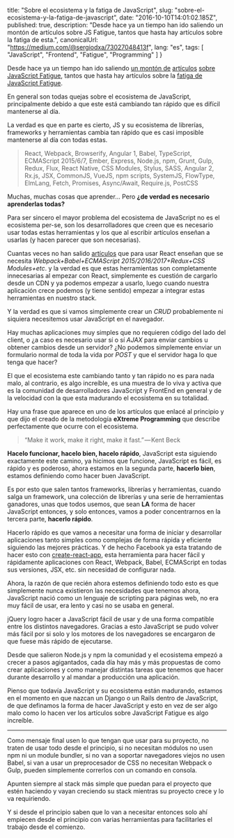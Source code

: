   title: "Sobre el ecosistema y la fatiga de JavaScript",
  slug: "sobre-el-ecosistema-y-la-fatiga-de-javascript",
  date: "2016-10-10T14:01:02.185Z",
  published: true,
  description: "Desde hace ya un tiempo han ido saliendo un montón de artículos sobre JS Fatigue, tantos que hasta hay artículos sobre la fatiga de esta.",
  canonicalUrl: "https://medium.com/@sergiodxa/73027048413f",
  lang: "es",
  tags: [
    "JavaScript",
    "Frontend",
    "Fatigue",
    "Programming"
  ]
}

Desde hace ya un tiempo han ido saliendo [un montón de](https://hackernoon.com/how-it-feels-to-learn-javascript-in-2016-d3a717dd577f) [artículos](http://thefullstack.xyz/javascript-fatigue/) [sobre](https://segment.com/blog/the-deep-roots-of-js-fatigue/) [JavaScript Fatigue](https://medium.com/@ericclemmons/javascript-fatigue-48d4011b6fc4#.elafgu3z8), tantos que hasta hay artículos sobre la [fatiga de](http://www.2ality.com/2016/02/js-fatigue-fatigue.html) [JavaScript Fatigue](https://medium.freecodecamp.com/javascript-fatigue-fatigue-66ffb619f6ce#.yiv2p54ox).

En general son todas quejas sobre el ecosistema de JavaScript, principalmente debido a que este está cambiando tan rápido que es difícil mantenerse al día.

La verdad es que en parte es cierto, JS y su ecosistema de librerías, frameworks y herramientas cambia tan rápido que es casi imposible mantenerse al día con todas estas.

> React, Webpack, Browserify, Angular 1, Babel, TypeScript, ECMAScript 2015/6/7, Ember, Express, Node.js, npm, Grunt, Gulp, Redux, Flux, React Native, CSS Modules, Stylus, SASS, Angular 2, Rx.js, JSX, CommonJS, VueJS, npm scripts, SystemJS, FlowType, ElmLang, Fetch, Promises, Async/Await, Require.js, PostCSS

Muchas, muchas cosas que aprender… Pero **¿de verdad es necesario aprenderlas todas?**

Para ser sincero el mayor problema del ecosistema de JavaScript no es el ecosistema per-se, son los desarrolladores que creen que es necesario usar todas estas herramientas y los que al escribir artículos enseñan a usarlas (y hacen parecer que son necesarias).

Cuantas veces no han salido [artículos](https://medium.com/@zacharykuhn/a-gentle-intro-to-react-part-1-82ef6b16973c#.826p51mo2) que para usar React enseñan que se necesita _Webpack+Babel+ECMAScript 2015/2016/2017+Redux+CSS Modules+etc_. y la verdad es que estas herramientas son completamente innecesarias al empezar con React, simplemente es cuestión de cargarlo desde un CDN y ya podemos empezar a usarlo, luego cuando nuestra aplicación crece podemos (y tiene sentido) empezar a integrar estas herramientas en nuestro stack.

Y la verdad es que si vamos simplemente crear un _CRUD_ probablemente ni siquiera necesitemos usar JavaScript en el navegador.

Hay muchas aplicaciones muy simples que no requieren código del lado del client, o ¿a caso es necesario usar sí o sí _AJAX_ para enviar cambios u obtener cambios desde un servidor? ¿No podemos simplemente enviar un formulario normal de toda la vida por _POST_ y que el servidor haga lo que tenga que hacer?

El que el ecosistema este cambiando tanto y tan rápido no es para nada malo, al contrario, es algo increíble, es una muestra de lo viva y activa que es la comunidad de desarrolladores JavaScript y FrontEnd en general y de la velocidad con la que esta madurando el ecosistema en su totalidad.

Hay una frase que aparece en uno de los artículos que enlacé al principio y que dijo el creado de la metodología **eXtreme Programming** que describe perfectamente que ocurre con el ecosistema.

> “Make it work, make it right, make it fast.” — Kent Beck

**Hacelo funcionar, hacelo bien, hacelo rápido**, JavaScript esta siguiendo exactamente este camino, ya hicimos que funcione, JavaScript es fácil, es rápido y es poderoso, ahora estamos en la segunda parte, **hacerlo bien**, estamos definiendo como hacer buen JavaScript.

Es por esto que salen tantos frameworks, librerías y herramientas, cuando salga un framework, una colección de librerías y una serie de herramientas ganadores, unas que todos usemos, que sean **LA** forma de hacer JavaScript entonces, y solo entonces, vamos a poder concentrarnos en la tercera parte, **hacerlo rápido**.

Hacerlo rápido es que vamos a necesitar una forma de iniciar y desarrollar aplicaciones tanto simples como complejas de forma rápida y eficiente siguiendo las mejores prácticas. Y de hecho Facebook ya esta tratando de hacer esto con [create-react-app](https://github.com/facebookincubator/create-react-app), esta herramienta para hacer fácil y rápidamente aplicaciones con React, Webpack, Babel, ECMAScript en todas sus versiones, JSX, etc. sin necesidad de configurar nada.

Ahora, la razón de que recién ahora estemos definiendo todo esto es que simplemente nunca existieron las necesidades que tenemos ahora, JavaScript nació como un lenguaje de scripting para páginas web, no era muy fácil de usar, era lento y casi no se usaba en general.

jQuery logro hacer a JavaScript fácil de usar y de una forma compatible entre los distintos navegadores. Gracias a esto JavaScript se pudo volver más fácil por si solo y los motores de los navegadores se encargaron de que fuese más rápido de ejecutarse.

Desde que salieron Node.js y npm la comunidad y el ecosistema empezó a crecer a pasos agigantados, cada día hay más y más propuestas de como crear aplicaciones y como manejar distintas tareas que tenemos que hacer durante desarrollo y al mandar a producción una aplicación.

Pienso que todavía JavaScript y su ecosistema están madurando, estamos en el momento en que nazcan un Django o un Rails dentro de JavaScript, de que definamos la forma de hacer JavaScript y esto en vez de ser algo malo como lo hacen ver los artículos sobre JavaScript Fatigue es algo increíble.

---

Como mensaje final usen lo que tengan que usar para su proyecto, no traten de usar todo desde el principio, si no necesitan módulos no usen npm ni un module bundler, si no van a soportar navegadores viejos no usen Babel, si van a usar un preprocesador de CSS no necesitan Webpack o Gulp, pueden simplemente correrlos con un comando en consola.

Apunten siempre al stack más simple que puedan para el proyecto que estén haciendo y vayan creciendo su stack mientras su proyecto crece y lo va requiriendo.

Y si desde el principio saben que lo van a necesitar entonces solo ahí empiecen desde el principio con varias herramientas para facilitarles el trabajo desde el comienzo.
